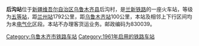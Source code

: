 {{Infobox China railway station
|车站名称 = 后沟站
|车站拼音 = Hougou
|英文名称 = Hougou Railway Station
|车站代码 = 42371<ref>{{cite book|title=中华人民共和国铁路车站代码（GB/T 10302-2010）|publisher=中国标准出版社|year=2010|isbn=155066140495|ignore-isbn-error=true|pages=15}}</ref>
|电报码 = HOR<ref>{{cite book|author=铁道部电子计算技术中心, 铁道部运输局|title=铁路车站站名代码表：TMIS使用|publisher=中国铁道出版社|location=北京|year=1998|isbn=9787113030995|pages=96}}</ref>
|车站位置 = [[新疆维吾尔自治区|新疆维吾尔自治区]][[乌鲁木齐县|乌鲁木齐县]]后沟村
|归属 = [[乌鲁木齐铁路局|乌鲁木齐铁路局]]
|线路 = [[兰新铁路|兰新铁路]]
|车站等级 = [[五等站_(中国)|五等站]]
}}
'''后沟站'''位于[[新疆维吾尔自治区|新疆维吾尔自治区]][[乌鲁木齐县|乌鲁木齐县]]后沟村，是[[兰新铁路|兰新铁路]]的一座火车站，等级为[[五等站_(中国)|五等站]]，距[[兰州站|兰州站]]1792公里，距[[乌鲁木齐站|乌鲁木齐站]]100公里，本站及相邻上下行区间均为未[[电气化|电气化]]区段。本站不办理客货运业务。邮政编码为830039。

{{Start rail box|[[中国铁路|中国铁路]]}}
{{s-inop|[[天山站|天山]]}}
{{s-line|[[兰新铁路|兰新铁路]]}}
{{s-inop|[[达坂城站|达坂城]]}}
{{End box}}

{{兰新铁路}}
[[Category:乌鲁木齐市铁路车站|Category:乌鲁木齐市铁路车站]]
[[Category:1961年启用的铁路车站|Category:1961年启用的铁路车站]]